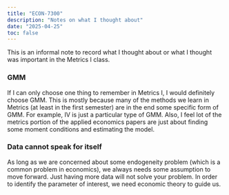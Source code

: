 ```yaml
---
title: "ECON-7300"
description: "Notes on what I thought about"
date: "2025-04-25"
toc: false
---
```


This is an informal note to record what I thought about or what I thought was important in the Metrics I class.

### GMM

If I can only choose one thing to remember in Metrics I, I would definitely choose GMM. This is mostly because many of the methods we learn in Metrics (at least in the first semester) are in the end some specific form of GMM. For example, IV is just a particular type of GMM. Also, I feel lot of the metrics portion of the applied economics papers are just about finding some moment conditions and estimating the model.

### Data cannot speak for itself

As long as we are concerned about some endogeneity problem (which is a common problem in economics), we always needs some assumption to move forward. Just having more data will not solve your problem. In order to identify the parameter of interest, we need economic theory to guide us.